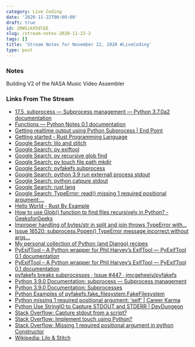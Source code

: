 ```yaml
---
category: Live Coding
date: '2020-11-22T00:00:00'
draft: true
id: 20WSikX5dlEE
slug: /stream-notes-2020-11-22-2
tags: []
title: 'Stream Notes for November 22, 2020 #LiveCoding'
type: post
---
```


### Notes

Building V2 of the NASA Music Video Assembler 


### Links From The Stream


- [17.5. subprocess — Subprocess management — Python 3.7.0a2 documentation](https://python.readthedocs.io/en/latest/library/subprocess.html)
- [Functions — Python Notes 0.1 documentation](https://jpt-pynotes.readthedocs.io/en/latest/functions.html)
- [Getting realtime output using Python Subprocess | End Point](https://www.endpoint.com/blog/2015/01/28/getting-realtime-output-using-python)
- [Getting started - Rust Programming Language](https://www.rust-lang.org/learn/get-started)
- [Google Search: lilo and stitch](https://www.google.com/search?client=safari&rls=en&q=lilo+and+stitch&ie=UTF-8&oe=UTF-8)
- [Google Search: py exiftool](https://www.google.com/search?client=safari&rls=en&q=py+exiftool&ie=UTF-8&oe=UTF-8)
- [Google Search: py recursive glob find](https://www.google.com/search?client=safari&rls=en&q=py+recursive+glob+find&ie=UTF-8&oe=UTF-8)
- [Google Search: py touch file path mkdir](https://www.google.com/search?newwindow=1&client=safari&rls=en&ei=PR-7X837CLCYwbkPj4-H8AM&q=py+touch+file+path+mkdir+&oq=py+touch+file+path+mkdir+&gs_lcp=CgZwc3ktYWIQAzIFCCEQoAEyBQghEKABMgUIIRCgATIFCCEQqwI6BAgAEEc6CAghEBYQHRAeOgcIIRAKEKABOgQIIRAKUN8bWIAiYK4jaABwAngAgAGJAYgBkQaSAQMyLjWYAQCgAQGqAQdnd3Mtd2l6yAEIwAEB&sclient=psy-ab&ved=0ahUKEwiNjquL0JftAhUwTDABHY_HAT4Q4dUDCAw&uact=5)
- [Google Search: pyfakefs subprocess](https://www.google.com/search?client=safari&rls=en&q=pyfakefs+subprocess&ie=UTF-8&oe=UTF-8)
- [Google Search: python 3.9 run externall process stdout](https://www.google.com/search?newwindow=1&client=safari&rls=en&ei=Gyy7X8-rCPaEwbkPrOSpgAk&q=python+3.9+run+externall+process+stdout+&oq=python+3.9+run+externall+process+stdout+&gs_lcp=CgZwc3ktYWIQAzIHCCEQChCgATIHCCEQChCrAjIHCCEQChCrAjoECAAQRzoKCCEQFhAKEB0QHjoECCEQClCFRVjFT2CvUWgAcAF4AIABkwGIAZcHkgEDMi42mAEAoAEBqgEHZ3dzLXdpesgBCMABAQ&sclient=psy-ab&ved=0ahUKEwiPpYSu3JftAhV2QjABHSxyCpAQ4dUDCAw&uact=5)
- [Google Search: python catpure stdout](https://www.google.com/search?client=safari&rls=en&q=python+catpure+stdout&ie=UTF-8&oe=UTF-8)
- [Google Search: rust lang](https://www.google.com/search?client=safari&rls=en&q=rust+lang&ie=UTF-8&oe=UTF-8)
- [Google Search: TypeError: read() missing 1 required positional argument:...](https://www.google.com/search?newwindow=1&client=safari&rls=en&ei=Wyu7X5jXOsaSwbkPitSs4AU&q=TypeError%3A+read%28%29+missing+1+required+positional+argument%3A+%27numBytes%27+subprocess+run+&oq=TypeError%3A+read%28%29+missing+1+required+positional+argument%3A+%27numBytes%27+subprocess+run+&gs_lcp=CgZwc3ktYWIQAzoECAAQRzoECCEQClCr2wZY5PIGYOzzBmgAcAJ4AIABdogB8wySAQM3LjmYAQCgAQGqAQdnd3Mtd2l6yAEIwAEB&sclient=psy-ab&ved=0ahUKEwjY8O_S25ftAhVGSTABHQoqC1wQ4dUDCAw&uact=5)
- [Hello World - Rust By Example](https://doc.rust-lang.org/stable/rust-by-example/hello.html)
- [How to use Glob() function to find files recursively in Python? - GeeksforGeeks](https://www.geeksforgeeks.org/how-to-use-glob-function-to-find-files-recursively-in-python/)
- [Improper handling of bytes/str in split and join throws TypeError with...](https://github.com/jmcgeheeiv/pyfakefs/issues/187)
- [Issue 16520: subprocess.Popen() TypeError message incorrect without args...](https://bugs.python.org/issue16520)
- [My personal collection of Python (and Django) recipes](https://www.valentinog.com/blog/python-recipes/)
- [PyExifTool – A Python wrapper for Phil Harvey’s ExifTool — PyExifTool 0.1 documentation](https://smarnach.github.io/pyexiftool/)
- [PyExifTool – A Python wrapper for Phil Harvey’s ExifTool — PyExifTool 0.1 documentation](https://smarnach.github.io/pyexiftool/#)
- [pyfakefs breaks subprocesses · Issue #447 · jmcgeheeiv/pyfakefs](https://github.com/jmcgeheeiv/pyfakefs/issues/447)
- [Python 3.9.0 Documentation: subprocess — Subprocess management](https://docs.python.org/3/library/subprocess.html)
- [Python 3.9.0 Documentation: Subprocesses](https://docs.python.org/3/library/asyncio-subprocess.html)
- [Python Examples of pyfakefs.fake_filesystem.FakeFilesystem](https://www.programcreek.com/python/example/122979/pyfakefs.fake_filesystem.FakeFilesystem)
- [Python missing 1 required positional argument: ‘self’ | Career Karma](https://careerkarma.com/blog/python-missing-required-positional-argument-self/)
- [Python Use StringIO to Capture STDOUT and STDERR | DevDungeon](https://www.devdungeon.com/content/python-use-stringio-capture-stdout-and-stderr)
- [Stack Overflow: Capture stdout from a script?](https://stackoverflow.com/questions/5136611/capture-stdout-from-a-script)
- [Stack Overflow: Implement touch using Python?](https://stackoverflow.com/questions/1158076/implement-touch-using-python)
- [Stack Overflow: Missing 1 required positional argument in python Constructor](https://stackoverflow.com/questions/52385893/missing-1-required-positional-argument-in-python-constructor)
- [Wikipedia: Lilo & Stitch](https://en.wikipedia.org/wiki/Lilo_%26_Stitch)